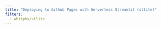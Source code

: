 ```yaml
---
title: "Deploying to Github Pages with Serverless Streamlit (stlite)"
filters:
  - whitphx/stlite
---
```

